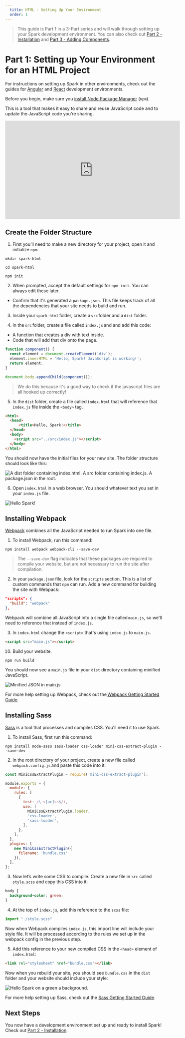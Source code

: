 ```yaml
---
  title: HTML - Setting Up Your Environment
  order: 1
---
```



> This guide is Part 1 in a 3-Part series and will walk through setting up your Spark
development environment. You can also check out [Part 2 - Installation](/installing-spark/html-installation) and
[Part 3 - Adding Components](/installing-spark/html-add-components).

# Part 1: Setting up Your Environment for an HTML Project

For instructions on setting up Spark in other environments, check out the guides for
[Angular](/installing-spark/angular) and [React](/installing-spark/react) development environments.

Before you begin, make sure you <a href="https://www.npmjs.com/get-npm" target="_blank">install Node Package Manager</a>
(`npm`).

This is a tool that makes it easy to share and reuse
JavaScript code and to update the JavaScript code you’re sharing.

<iframe
  width="560"
  height="315"
  src="https://www.youtube.com/embed/vo4BIUoYX28"
  frameborder="0"
  allow="accelerometer; autoplay; encrypted-media; gyroscope; picture-in-picture"
  allowfullscreen
  title="Youtube Player: Installing Spark in an HTML Project Part 1/3 - Setting Up Project Environment"
></iframe>

## Create the Folder Structure

1. First you’ll need to make a new directory for your project, open it
and initialize `npm`.
``` shell
mkdir spark-html

cd spark-html

npm init
```

2. When prompted, accept the default settings for `npm init`. You
can always edit these later.
- Confirm that it's generated a `package.json`. This file keeps track
of all the dependencies that your site needs to build and run.

3. Inside your `spark-html` folder, create a `src` folder and a `dist` folder.

4. In the `src` folder, create a file called `index.js` and and add this code:
- A function that creates a div with text inside.
- Code that will add that div onto the page.

``` javascript
function component() {
  const element = document.createElement('div');
  element.innerHTML = 'Hello, Spark! JavaScript is working!';
  return element;
}

document.body.appendChild(component());
```
> We do this because it's a good way to check if the javascript files are all hooked up correctly!

5. In the `dist` folder, create a file called `index.html` that will reference that `index.js` file inside the `<body>` tag.

``` html
<html>
  <head>
      <title>Hello, Spark!</title>
  </head>
  <body>
    <script src="../src/index.js"></script>
  </body>
</html>
```

You should now have the initial files for your new site. The folder
structure should look like this:

<div class="sprk-u-Measure">
  <img
    class="sprk-u-mbm"
    style="margin: auto; display: block;"
    src={folderStructure}
    alt="A dist folder containing index.html. A src folder containing index.js. A package.json in the root."/>
</div>

6. Open `index.html` in a web browser. You should whatever text you set in your `index.js` file.

<div class="sprk-u-Measure">
  <img
    class="sprk-u-mbm"
    style="margin: auto; display: block;"
    src={helloSpark}
    alt="Hello Spark!"/>
</div>

## Installing Webpack

<a href="https://webpack.js.org/" target="_blank">Webpack</a> combines all the JavaScript needed to run Spark into one file.

1. To install Webpack, run this command:

```
npm install webpack webpack-cli --save-dev
```

> The `--save-dev` flag indicates that these packages are required
to compile your website, but are not necessary to run the site
after compilation.

2. In your `package.json` file, look for
the `scripts` section. This is a list of custom commands that `npm`
can run. Add a new command for building the site
with Webpack:

``` json
"scripts": {
  "build": "webpack"
},
```

Webpack will combine all JavaScript into a single
file called `main.js`, so we'll need to reference that instead of `index.js`.

3. In `index.html` change the `<script>` that's using `index.js` to `main.js`.

``` html
<script src="main.js"></script>
```

10. Build your website.

``` shell
npm run build
```

You should now see a `main.js` file in your `dist` directory
containing minified JavaScript.

<div class="sprk-u-Measure">
  <img
    class="sprk-u-mbm"
    style="margin: auto; display: block;"
    src={bundledJs}
    alt="Minified JSON in main.js"/>
</div>

For more help setting up Webpack, check out the <a href="https://webpack.js.org/guides/getting-started/" target="_blank">Webpack Getting Started Guide</a>.

## Installing Sass

<a href="https://sass-lang.com/" target="_blank">Sass</a> is a tool that processes and compiles CSS. You'll need it to use Spark.

1. To install Sass, first run this command:

```
npm install node-sass sass-loader css-loader mini-css-extract-plugin --save-dev
```

2. In the root directory of your project, create a new file called
`webpack.config.js` and paste this code into it:

``` javascript
const MiniCssExtractPlugin = require('mini-css-extract-plugin');

module.exports = {
  module: {
    rules: [
      {
        test: /\.s[ac]ss$/i,
        use: [
          MiniCssExtractPlugin.loader,
          'css-loader',
          'sass-loader',
        ],
      },
    ],
  },
  plugins: [
    new MiniCssExtractPlugin({
      filename: 'bundle.css'
    }),
  ],
};
```

3. Now let’s write some CSS to compile. Create a new file in `src`
called `style.scss` and copy this CSS into it:

``` css
body {
  background-color: green;
}
```

4. At the top of `index.js`, add this reference to the `scss`
file:

``` javascript
import "./style.scss"
```

Now when Webpack compiles `index.js`, this import line will include
your style file. It will be processed according to the rules
we set up in the webpack config in the previous step.

5. Add this reference to your new compiled CSS in the `<head>` element of `index.html`:

``` html
<link rel="stylesheet" href="bundle.css"></link>
```

Now when you rebuild your site, you should see `bundle.css` in the
`dist` folder and your website should include your style:

<div class="sprk-u-Measure">
  <img
    class="sprk-u-mbm"
    style="margin: auto; display: block;"
    src={greenBg}
    alt="Hello Spark on a green a background."/>
</div>

For more help setting up Sass, check out the <a href="https://sass-lang.com/guide" target="_blank">Sass Getting Started Guide</a>.

## Next Steps

You now have a development environment set up and ready to install Spark!
Check out [Part 2 - Installation](/installing-spark/html-installation).
